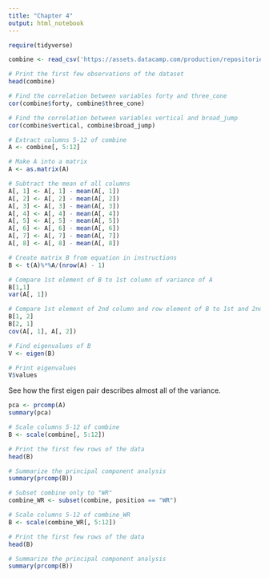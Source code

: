 ```yaml
---
title: "Chapter 4"
output: html_notebook
---
```


```r
require(tidyverse)

combine <- read_csv('https://assets.datacamp.com/production/repositories/2654/datasets/760dae913f682ba6b2758207280138662ddedc0d/DataCampCombine.csv')
```

```r
# Print the first few observations of the dataset
head(combine)

# Find the correlation between variables forty and three_cone
cor(combine$forty, combine$three_cone)

# Find the correlation between variables vertical and broad_jump
cor(combine$vertical, combine$broad_jump)
```

```r
# Extract columns 5-12 of combine
A <- combine[, 5:12]

# Make A into a matrix
A <- as.matrix(A)

# Subtract the mean of all columns
A[, 1] <- A[, 1] - mean(A[, 1])
A[, 2] <- A[, 2] - mean(A[, 2])
A[, 3] <- A[, 3] - mean(A[, 3])
A[, 4] <- A[, 4] - mean(A[, 4])
A[, 5] <- A[, 5] - mean(A[, 5])
A[, 6] <- A[, 6] - mean(A[, 6])
A[, 7] <- A[, 7] - mean(A[, 7])
A[, 8] <- A[, 8] - mean(A[, 8])
```

```r
# Create matrix B from equation in instructions
B <- t(A)%*%A/(nrow(A) - 1)

# Compare 1st element of B to 1st column of variance of A
B[1,1]
var(A[, 1])

# Compare 1st element of 2nd column and row element of B to 1st and 2nd columns of A 
B[1, 2]
B[2, 1]
cov(A[, 1], A[, 2])
```

```r
# Find eigenvalues of B
V <- eigen(B)

# Print eigenvalues
V$values
```

See how the first eigen pair describes almost all of the variance.

```r
pca <- prcomp(A)
summary(pca)
```

```r
# Scale columns 5-12 of combine
B <- scale(combine[, 5:12])

# Print the first few rows of the data
head(B)

# Summarize the principal component analysis
summary(prcomp(B))
```

```r
# Subset combine only to "WR"
combine_WR <- subset(combine, position == "WR")

# Scale columns 5-12 of combine_WR
B <- scale(combine_WR[, 5:12])

# Print the first few rows of the data
head(B)

# Summarize the principal component analysis
summary(prcomp(B))
```


